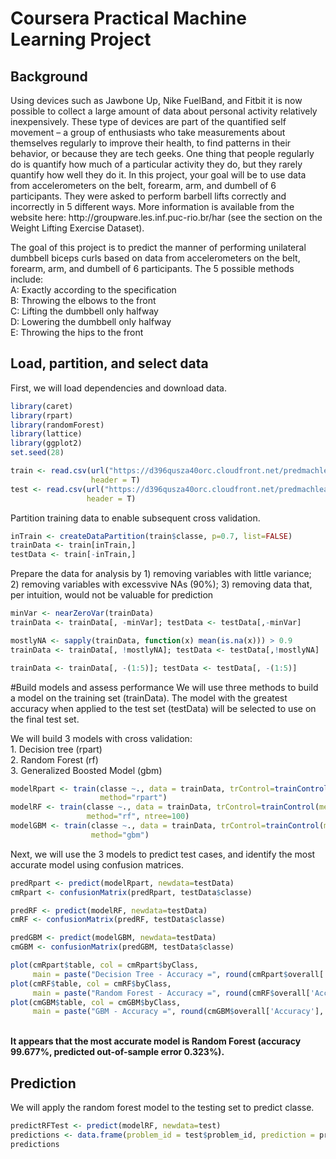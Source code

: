 # Coursera Practical Machine Learning Project

## Background
Using devices such as Jawbone Up, Nike FuelBand, and Fitbit it is now possible to collect a large amount of data about personal activity relatively inexpensively. These type of devices are part of the quantified self movement – a group of enthusiasts who take measurements about themselves regularly to improve their health, to find patterns in their behavior, or because they are tech geeks. One thing that people regularly do is quantify how much of a particular activity they do, but they rarely quantify how well they do it. In this project, your goal will be to use data from accelerometers on the belt, forearm, arm, and dumbell of 6 participants. They were asked to perform barbell lifts correctly and incorrectly in 5 different ways. More information is available from the website here: http://groupware.les.inf.puc-rio.br/har (see the section on the Weight Lifting Exercise Dataset).  

The goal of this project is to predict the manner of performing unilateral dumbbell biceps curls based on data from accelerometers on the belt, forearm, arm, and dumbell of 6 participants. The 5 possible methods include:  
A: Exactly according to the specification  
B: Throwing the elbows to the front  
C: Lifting the dumbbell only halfway  
D: Lowering the dumbbell only halfway  
E: Throwing the hips to the front  

## Load, partition, and select data
First, we will load dependencies and download data.  
```r
library(caret)
library(rpart)
library(randomForest)
library(lattice)
library(ggplot2)
set.seed(28)

train <- read.csv(url("https://d396qusza40orc.cloudfront.net/predmachlearn/pml-training.csv"),
                  header = T)
test <- read.csv(url("https://d396qusza40orc.cloudfront.net/predmachlearn/pml-testing.csv"),
                 header = T)
```

Partition training data to enable subsequent cross validation.  
```r
inTrain <- createDataPartition(train$classe, p=0.7, list=FALSE)
trainData <- train[inTrain,]
testData <- train[-inTrain,]
```

Prepare the data for analysis by 1) removing variables with little variance;  
2) removing variables with excessvive NAs (90%); 3) removing data that, per intuition,
would not be valuable for prediction  
```r
minVar <- nearZeroVar(trainData)
trainData <- trainData[, -minVar]; testData <- testData[,-minVar]

mostlyNA <- sapply(trainData, function(x) mean(is.na(x))) > 0.9
trainData <- trainData[, !mostlyNA]; testData <- testData[,!mostlyNA]

trainData <- trainData[, -(1:5)]; testData <- testData[, -(1:5)]
```


#Build models and assess performance
We will use three methods to build a model on the training set (trainData).
The model with the greatest accuracy when applied to the test set (testData) 
will be selected to use on the final test set.  

We will build 3 models with cross validation:   
1. Decision tree (rpart)  
2. Random Forest (rf)  
3. Generalized Boosted Model (gbm)  

```r
modelRpart <- train(classe ~., data = trainData, trControl=trainControl(method='cv'), 
                    method="rpart")
modelRF <- train(classe ~., data = trainData, trControl=trainControl(method='cv'), 
                 method="rf", ntree=100)
modelGBM <- train(classe ~., data = trainData, trControl=trainControl(method='cv'), 
                  method="gbm")
```

Next, we will use the 3 models to predict test cases, and identify the most accurate model 
using confusion matrices.  
```r
predRpart <- predict(modelRpart, newdata=testData)
cmRpart <- confusionMatrix(predRpart, testData$classe)

predRF <- predict(modelRF, newdata=testData)
cmRF <- confusionMatrix(predRF, testData$classe)

predGBM <- predict(modelGBM, newdata=testData)
cmGBM <- confusionMatrix(predGBM, testData$classe)

plot(cmRpart$table, col = cmRpart$byClass, 
     main = paste("Decision Tree - Accuracy =", round(cmRpart$overall['Accuracy'], 3)))
plot(cmRF$table, col = cmRF$byClass, 
     main = paste("Random Forest - Accuracy =", round(cmRF$overall['Accuracy'], 3)))
plot(cmGBM$table, col = cmGBM$byClass, 
     main = paste("GBM - Accuracy =", round(cmGBM$overall['Accuracy'], 3)))
```
<br>
**It appears that the most accurate model is Random Forest (accuracy 99.677%, predicted 
out-of-sample error 0.323%).**  

## Prediction
We will apply the random forest model to the testing set to predict classe.
```r
predictRFTest <- predict(modelRF, newdata=test)
predictions <- data.frame(problem_id = test$problem_id, prediction = predictRFTest)
predictions
```



